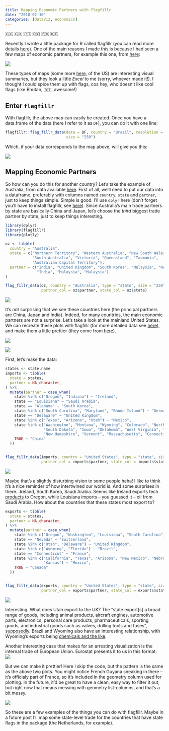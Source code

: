 ```yaml
---
title: Mapping Economic Partners with flagfillr
date: "2018-02-10"
categories: [dataViz, economics]
---
```


🇨🇨 🇨🇽 🇵🇹 🇩🇴 🇫🇲 🇰🇷

Recently I wrote a little package for R called flagfillr (you can read more details [here](https://github.com/RobertMyles/flagfillr)). One of the main reasons I made this is because I had seen a few maps of economic partners, for example this one, from [here](https://drunkeynesian.blogspot.com.br/2017/11/o-que-os-estados-brasileiros-exportam.html):

![](https://i.imgur.com/6aL6KI9.png)

These types of maps (some more [here](https://www.businessinsider.com/us-state-import-export-international-trade-partner-map-2017-11), of the US) are interesting visual summaries, but they look a little _Excel_ to me (sorry, whoever made it!). I thought I could spice them up with flags, cos hey, who doesn't like cool flags (like Bhutan, 🇧🇹, awesome!)

## Enter `flagfillr`

With flagfillr, the above map can easily be created. Once you have a data.frame of the data (here I refer to it as `DF`), you can do it with one line:

```r
flagfillr::flag_fillr_data(data = DF, country = "Brazil", resolution = "large",
                           size = "250")
```

Which, if your data corresponds to the map above, will give you this:

![](https://i.imgur.com/qbNUhbY.png)

## Mapping Economic Partners

So how can you do this for another country? Let's take the example of Australia, from data available [here](https://dfat.gov.au/trade/resources/trade-at-a-glance/Pages/goods-by-state.aspx). First of all, we'll need to put our data into a dataframe, preferably with columns named `country`, `state` and `partner`, just to keep things simple. Simple is good. I'll use `dplyr` here (don't forget you'll have to install flagfillr, see [here](https://github.com/RobertMyles/flagfillr)). Since Australia's main trade partners by state are basically China and Japan, let's choose the _third_ biggest trade partner by state, just to keep things interesting.

```r
library(dplyr)
library(flagfillr)
library(plotly)

oz <- tibble(
  country = "Australia",
  state = c("Northern Territory", "Western Australia", "New South Wales",
            "South Australia", "Victoria", "Queensland", "Tasmania",
            "Australian Capital Territory"),
  partner = c("India", "United Kingdom", "South Korea", "Malaysia", "New Zealand",
              "India", "Malaysia", "Malaysia")
)

flag_fillr_data(oz, country = "Australia", type = "state", size = "250",
                partner_col = oz$partner, state_col = oz$state)
```

![](images/flagfillr-1.png)

It's not surprising that we see these countries here (the principal partners are China, Japan and India). Indeed, for many countries, the main economic partners are not a surprise. Let's take a look at the mainland United States. We can recreate these plots with flagfillr (for more detailed data see [here](https://www.census.gov/foreign-trade/statistics/state/data/index.html)), and make them a little prettier (they come from [here](https://www.businessinsider.com/us-state-import-export-international-trade-partner-map-2017-11)).

![](https://i.imgur.com/6D6PJD4.png)

![](https://i.imgur.com/J16wz88.png)

First, let's make the data:

```r
states <- state.name
imports <- tibble(
  state = states,
  partner = NA_character_
) %>%
  mutate(partner = case_when(
    state %in% c("Oregon", "Indiana") ~ "Ireland",
    state == "Louisiana" ~ "Saudi Arabia",
    state == "Alabama" ~ "South Korea",
    state %in% c("South Carolina", "Maryland", "Rhode Island") ~ "Germany",
    state == "Delaware" ~ "United Kingdom",
    state %in% c("Texas", "Arizona", "Utah") ~ "Mexico",
    state %in% c("Washington", "Montana", "Wyoming", "Colorado", "North Dakota",
                 "South Dakota", "Iowa", "Oklahoma", "West Virginia", "Maine",
                 "New Hampshire", "Vermont", "Massachusetts", "Connecticut") ~"Canada",
    TRUE ~ "China"
  ))


flag_fillr_data(imports, country = "United States", type = "state", size = "250",
                partner_col = imports$partner, state_col = imports$state)
```

![](images/flagfillr-2.png)

Maybe that's a slightly disturbing vision to some people haha! I like to think it's a nice reminder of how intertwined our world is. And some surprises in there...Ireland, South Korea, Saudi Arabia. Seems like Ireland exports tech [products](https://www.census.gov/foreign-trade/statistics/state/data/wy.html) to Oregon, while Louisiana imports -- you guessed it -- oil from Saudi Arabia. How about the countries that these states most export to?

```r
exports <- tibble(
  state = states,
  partner = NA_character_
) %>%
  mutate(partner = case_when(
    state %in% c("Oregon", "Washington", "Louisiana", "South Carolina") ~ "China",
    state == "Nevada" ~ "Switzerland",
    state %in% c("Utah", "Delaware") ~ "United Kingdom",
    state %in% c("Wyoming", "Florida") ~ "Brazil",
    state == "Connecticut" ~ "France",
    state %in% c("California", "Texas", "Arizona", "New Mexico", "Nebraska",
                 "Kansas") ~ "Mexico",
    TRUE ~ "Canada"
  ))


flag_fillr_data(exports, country = "United States", type = "state", size = "250",
                partner_col = exports$partner, state_col = exports$state)
```

![](images/flagfillr-3.png)

Interesting. What does Utah export to the UK? The "state export[s] a broad range of goods, including animal products, aircraft engines, automotive parts, electronics, personal care products, pharmaceuticals, sporting goods, and industrial goods such as valves, drilling tools and fuses", [supposedly](https://www.deseretnews.com/article/865601174/British-diplomat-lauds-UK-trade-relations-with-Utah.html). Brazil and Wyoming also have an interesting relationship, with Wyoming's exports being [chemicals and the like](https://www.census.gov/foreign-trade/statistics/state/data/wy.html).

Another interesting case that makes for an arresting visualization is the internal trade of European Union. Eurostat presents it to us in this format:  
![](https://i.imgur.com/PikLKyh.png)

But we can make it prettier! Here I skip the code, but the pattern is the same as the above two plots. You might notice French Guyana sneaking in there -- it's officialy part of France, so it's included in the geometry column used for plotting. In the future, it'd be great to have a clean, easy way to filter it out, but right now that means messing with geometry list-columns, and that's a bit messy.

![](images/flagfillr-4.png)

So these are a few examples of the things you can do with flagfillr. Maybe in a future post I'll map some state-level trade for the countries that have state flags in the package (the Netherlands, for example).
